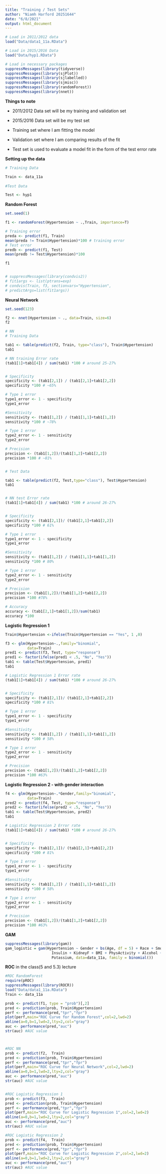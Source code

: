 ```yaml
---
title: "Training / Test Sets"
author: "Niamh Harford 20251644"
date: "6/8/2021"
output: html_document
---
```


```r
# Load in 2011/2012 data
load("Data/data1_11a.RData")

# Load in 2015/2016 Data
load("Data/hyp1.RData")
```


```r
# Load in necessary packages
suppressMessages(library(tidyverse))
suppressMessages(library(sjPlot))
suppressMessages(library(sjlabelled))
suppressMessages(library(sjmisc))
suppressMessages(library(randomForest))
suppressMessages(library(nnet))
```


**Things to note **

+ 2011/2012 Data set will be my training and validation set

+ 2015/2016 Data set will be my test set

+ Training set where I am fitting the model 

+ Validation set where I am comparing results of the fit 

+ Test set is used to evaluate a model fit in the form of the test error rate


**Setting up the data **

```r
# Training Data

Train <- data_11a
  
#Test Data

Test <- hyp1
```



**Random Forest**

```r
set.seed(1)

f1 <- randomForest(Hypertension ~ .,Train, importance=T)

# Training error
preda <- predict(f1, Train)
mean(preda != Train$Hypertension)*100 # training error
# Test error
predb <- predict(f1, Test)
mean(predb != Test$Hypertension)*100

f1


# suppressMessages(library(condvis2))
# fit1args <- list(ptrans=exp)
# condvis(Train, f3, sectionvars="Hypertension",
# predictArgs=list(fit1args))
```


**Neural Network**

```r
set.seed(123)

f2 <- nnet(Hypertension ~ ., data=Train, size=6)
f2

# NN
# Training Data

tab1 <- table(predict(f2, Train, type="class"), Train$Hypertension)
tab1
```


```r
# NN training Error rate
(tab1[1]+tab1[4]) / sum(tab1) *100 # around 25-27%


# Specificity 
specificity <- (tab1[2,1]) / (tab1[2,1]+tab1[2,2])
specificity *100 # ~65%

# Type 1 error
type1_error <- 1 - specificity
type1_error

#Sensitivity
sensitivity <- (tab1[1,2]) / (tab1[1,1]+tab1[1,2])
sensitivity *100 # ~78%

# Type 1 error
type2_error <- 1 - sensitivity
type2_error

# Precision
precision <- (tab1[1,2])/(tab1[1,2]+tab1[2,2])
precision *100 # ~81%


# Test Data

tab1 <- table(predict(f2, Test,type="class"), Test$Hypertension)
tab1


# NN test Error rate
(tab1[1]+tab1[4]) / sum(tab1) *100 # around 26-27%


# Specificity 
specificity <- (tab1[2,1])/ (tab1[2,1]+tab1[2,2])
specificity *100 # 61%

# Type 1 error
type1_error <- 1 - specificity
type1_error

#Sensitivity
sensitivity <- (tab1[1,2]) / (tab1[1,1]+tab1[1,2])
sensitivity *100 # 80%

# Type 1 error
type2_error <- 1 - sensitivity
type2_error

# Precision
precision <- (tab1[1,2])/(tab1[1,2]+tab1[2,2])
precision *100 #78%

# Accuracy
accuracy <- (tab1[2,1]+tab1[1,2])/sum(tab1)
accuracy *100
```


**Logistic Regression 1**

```r
Train$Hypertension <-ifelse(Train$Hypertension == "Yes", 1 ,0)

f3 <- glm(Hypertension~.,family="binomial",
          data=Train)
pred1 <- predict(f3, Test, type="response")
pred1 <- factor(ifelse(pred1 < .5, "No", "Yes"))
tab1 <- table(Test$Hypertension, pred1)
tab1

# Logistic Regression 1 Error rate
(tab1[1]+tab1[4]) / sum(tab1) *100 # around 26-27%


# Specificity 
specificity <- (tab1[2,1])/ (tab1[2,1]+tab1[2,2])
specificity *100 # 81%

# Type 1 error
type1_error <- 1 - specificity
type1_error

#Sensitivity
sensitivity <- (tab1[1,2]) / (tab1[1,1]+tab1[1,2])
sensitivity *100 # 58%

# Type 1 error
type2_error <- 1 - sensitivity
type2_error

# Precision
precision <- (tab1[1,2])/(tab1[1,2]+tab1[2,2])
precision *100 #63%
```


**Logistic Regression 2 - with gender interaction**

```r
f4 <- glm(Hypertension~.*Gender,family="binomial",
          data=Train)
pred2 <- predict(f4, Test, type="response")
pred2 <- factor(ifelse(pred2 < .5, "No", "Yes"))
tab1 <- table(Test$Hypertension, pred2)
tab1

# Logistic Regression 2 Error rate
(tab1[1]+tab1[4]) / sum(tab1) *100 # around 26-27%


# Specificity 
specificity <- (tab1[2,1])/ (tab1[2,1]+tab1[2,2])
specificity *100 # 81%

# Type 1 error
type1_error <- 1 - specificity
type1_error

#Sensitivity
sensitivity <- (tab1[1,2]) / (tab1[1,1]+tab1[1,2])
sensitivity *100 # 58%

# Type 1 error
type2_error <- 1 - sensitivity
type2_error

# Precision
precision <- (tab1[1,2])/(tab1[1,2]+tab1[2,2])
precision *100 #63%
```

**GAM**

```r
suppressMessages(library(gam))
gam_logistic = gam(Hypertension ~ Gender + bs(Age, df = 5) + Race + Smoking + Diabetes + 
                     Insulin + KidneyF + BMI + PhysActivity + Alcohol + Salt +
                     Potassium, data=data_11a, family = binomial())
```



**ROC** in the class(5 and 5.3) lecture

```r
#ROC RandomForest
require(pROC)
suppressMessages(library(ROCR))
load("Data/data1_11a.RData")
Train <- data_11a

prob <- predict(f1, type = "prob")[,2]
pred <- prediction(prob, Train$Hypertension)
perf <- performance(pred,"tpr","fpr")
plot(perf,main="ROC Curve for Random Forest",col=2,lwd=2)
abline(a=0,b=1,lwd=2,lty=2,col="gray")
auc <- performance(pred,"auc")
str(auc) #AUC value



#ROC NN
prob <- predict(f2,  Train)
pred <- prediction(prob, Train$Hypertension)
perf <- performance(pred,"tpr","fpr")
plot(perf,main="ROC Curve for Neural Network",col=2,lwd=2)
abline(a=0,b=1,lwd=2,lty=2,col="gray")
auc <- performance(pred,"auc")
str(auc) #AUC value


#ROC Logistic Regression 1
prob <- predict(f3,  Train)
pred <- prediction(prob, Train$Hypertension)
perf <- performance(pred,"tpr","fpr")
plot(perf,main="ROC Curve for Logistic Regression 1",col=2,lwd=2)
abline(a=0,b=1,lwd=2,lty=2,col="gray")
auc <- performance(pred,"auc")
str(auc) #AUC value

#ROC Logistic Regression 2
prob <- predict(f4,  Train)
pred <- prediction(prob, Train$Hypertension)
perf <- performance(pred,"tpr","fpr")
plot(perf,main="ROC Curve for Logistic Regression 2",col=2,lwd=2)
abline(a=0,b=1,lwd=2,lty=2,col="gray")
auc <- performance(pred,"auc")
str(auc) #AUC value
```



